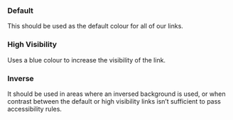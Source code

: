 
<Meta of={LinkStories} />

### Default

This should be used as the default colour for all of our links.

<Canvas of={LinkStories.Default} />


### High Visibility

Uses a blue colour to increase the visibility of the link.

<Canvas of={LinkStories.HighVisibility} />


### Inverse

It should be used in areas where an inversed background is used, or when contrast between the default or high visibility links isn’t sufficient to pass accessibility rules.

<Canvas of={LinkStories.Inverse} />


